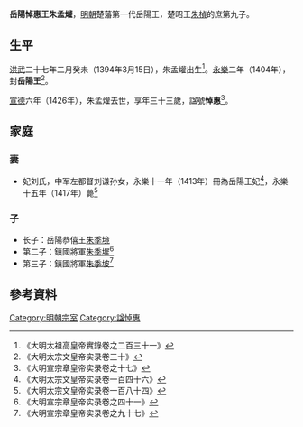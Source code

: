 '''岳陽悼惠王朱孟爟'''{{BD|1394年|3月15日|1426年||catIdx=Z朱}}，[[明朝|明朝]]楚藩第一代岳陽王，楚昭王[[朱楨_(明朝)|朱楨]]的庶第九子。

==生平==
[[洪武|洪武]]二十七年二月癸未（1394年3月15日），朱孟爟出生<ref>《大明太祖高皇帝實錄卷之二百三十一》</ref>。[[永樂_(明朝)|永樂]]二年（1404年），封'''岳陽王'''<ref>《大明太宗文皇帝实录卷三十》</ref>。

[[宣德|宣德]]六年（1426年），朱孟爟去世，享年三十三歲，諡號'''悼惠'''<ref>《大明宣宗章皇帝实录卷之十七》</ref>。

==家庭==
===妻===
*妃刘氏，中军左都督刘谦孙女，永樂十一年（1413年）冊為岳陽王妃<ref>《大明太宗文皇帝实录卷一百四十六》</ref>，永樂十五年（1417年）薨<ref>《大明太宗文皇帝实录卷一百八十四》</ref>

===子===
*长子：岳陽恭僖王[[朱季境|朱季境]]
*第二子：鎮國將軍[[朱季墀|朱季墀]]<ref>《大明宣宗章皇帝实录卷之四十一》</ref>
*第三子：鎮國將軍[[朱季坡|朱季坡]]<ref>《大明宣宗章皇帝实录卷之九十七》</ref>

==參考資料==
{{reflist|2}}

{{s-start}}
{{s-none|無|[[明朝|明政府]]封之}}
{{s-ttl|title=[[明朝藩王列表_(楚王系)#岳陽國|明岳陽國國王]]|years=1404年－1426年}}
{{s-aft|after=子恭僖王[[朱季境|朱季境]]}}
{{end}}

[[Category:明朝宗室|Category:明朝宗室]]
[[Category:諡悼惠|Category:諡悼惠]]